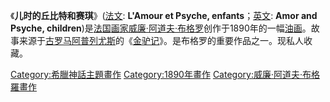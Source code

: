 {{Painting| image_file=Bouguereau first kiss.jpg
| title=儿时的丘比特和赛琪
| artist=[[威廉·阿道夫·布格罗|威廉·阿道夫·布格罗]]
| year=1890年
| type=[[油画|油画]]

| height_metric=60
| width_metric=71
| height_imperial=20
| width_imperial={{frac|27|7|8}}
| metric_unit=cm
| imperial_unit=in
| museum=私人收藏}}

《'''儿时的丘比特和赛琪'''》([[法文|法文]]: '''L'Amour et Psyche, enfants'''；[[英文|英文]]: '''Amor and Psyche, children''')是[[法国|法国]][[画家|画家]][[威廉·阿道夫·布格罗|威廉·阿道夫·布格罗]]创作于1890年的一幅[[油画|油画]]。故事来源于[[古罗马|古罗马]][[阿普列尤斯|阿普列尤斯]]的《[[金驴记|金驴记]]》。是布格罗的重要作品之一。现私人收藏。

{{paint-stub}}
[[Category:希臘神話主題畫作|Category:希臘神話主題畫作]]
[[Category:1890年畫作|Category:1890年畫作]]
[[Category:威廉·阿道夫·布格羅畫作|Category:威廉·阿道夫·布格羅畫作]]